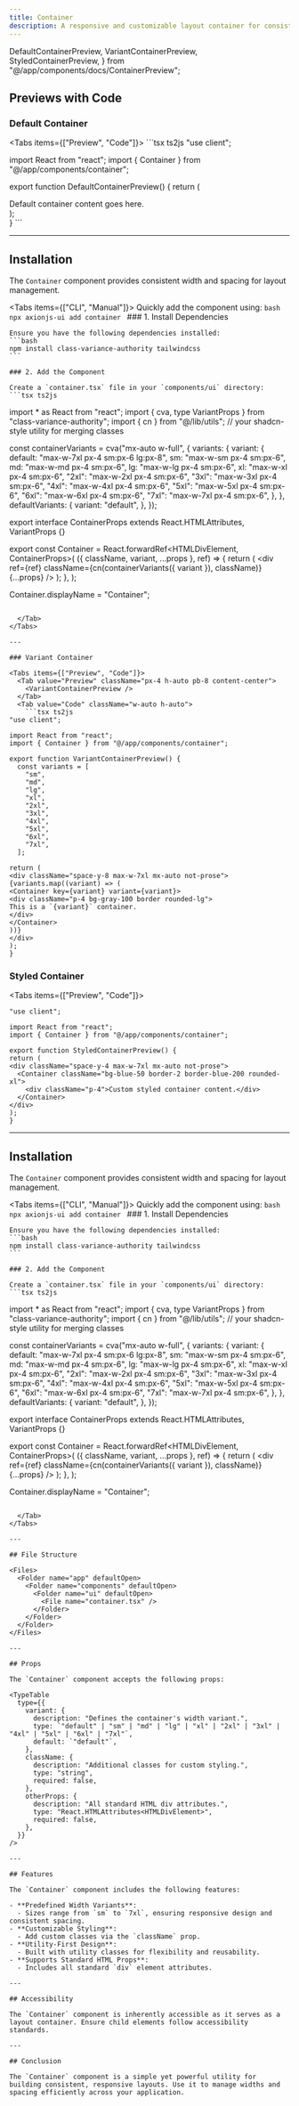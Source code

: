 ```yaml
---
title: Container
description: A responsive and customizable layout container for consistent spacing and width management.
---
```


  DefaultContainerPreview,
  VariantContainerPreview,
  StyledContainerPreview,
} from "@/app/components/docs/ContainerPreview";

## Previews with Code

### Default Container

<Tabs items={["Preview", "Code"]}>
  <Tab value="Preview" className="px-4 h-72 pb-8 content-center">
    <DefaultContainerPreview />
  </Tab>
  <Tab value="Code" className="w-auto h-auto">
    ```tsx ts2js
"use client";

import React from "react";
import { Container } from "@/app/components/container";

export function DefaultContainerPreview() {
  return (
    <div className="space-y-4 max-w-7xl mx-auto">
      <Container>
        <div className="p-4 bg-gray-100 border rounded-lg">
          Default container content goes here.
        </div>
      </Container>
    </div>
  );   
  }
    ```
  </Tab>
</Tabs>

---

## Installation

The `Container` component provides consistent width and spacing for layout management.

<Tabs items={["CLI", "Manual"]}>
  <Tab value="CLI">
    Quickly add the component using:
    ```bash
    npx axionjs-ui add container
    ```
  </Tab>
  <Tab value="Manual">
    ### 1. Install Dependencies

    Ensure you have the following dependencies installed:
    ```bash
    npm install class-variance-authority tailwindcss
    ```

    ### 2. Add the Component

    Create a `container.tsx` file in your `components/ui` directory:
    ```tsx ts2js

import * as React from "react";
import { cva, type VariantProps } from "class-variance-authority";
import { cn } from "@/lib/utils"; // your shadcn-style utility for merging classes

const containerVariants = cva("mx-auto w-full", {
variants: {
variant: {
default: "max-w-7xl px-4 sm:px-6 lg:px-8",
sm: "max-w-sm px-4 sm:px-6",
md: "max-w-md px-4 sm:px-6",
lg: "max-w-lg px-4 sm:px-6",
xl: "max-w-xl px-4 sm:px-6",
"2xl": "max-w-2xl px-4 sm:px-6",
"3xl": "max-w-3xl px-4 sm:px-6",
"4xl": "max-w-4xl px-4 sm:px-6",
"5xl": "max-w-5xl px-4 sm:px-6",
"6xl": "max-w-6xl px-4 sm:px-6",
"7xl": "max-w-7xl px-4 sm:px-6",
},
},
defaultVariants: {
variant: "default",
},
});

export interface ContainerProps
  extends React.HTMLAttributes<HTMLDivElement>,
    VariantProps<typeof containerVariants> {}

export const Container = React.forwardRef<HTMLDivElement, ContainerProps>(
  ({ className, variant, ...props }, ref) => {
    return (
      <div
        ref={ref}
        className={cn(containerVariants({ variant }), className)}
        {...props}
      />
    );
  },
);

Container.displayName = "Container";
```

  </Tab>
</Tabs>

---

### Variant Container

<Tabs items={["Preview", "Code"]}>
  <Tab value="Preview" className="px-4 h-auto pb-8 content-center">
    <VariantContainerPreview />
  </Tab>
  <Tab value="Code" className="w-auto h-auto">
    ```tsx ts2js
"use client";

import React from "react";
import { Container } from "@/app/components/container";

export function VariantContainerPreview() {
  const variants = [
    "sm",
    "md",
    "lg",
    "xl",
    "2xl",
    "3xl",
    "4xl",
    "5xl",
    "6xl",
    "7xl",
  ];

return (
<div className="space-y-8 max-w-7xl mx-auto not-prose">
{variants.map((variant) => (
<Container key={variant} variant={variant}>
<div className="p-4 bg-gray-100 border rounded-lg">
This is a `{variant}` container.
</div>
</Container>
))}
</div>
);
}

````
 </Tab>
</Tabs>

### Styled Container

<Tabs items={["Preview", "Code"]}>
 <Tab value="Preview" className="px-4 h-48 pb-8 content-center">
   <StyledContainerPreview />
 </Tab>
 <Tab value="Code" className="w-auto h-auto">
   ```tsx ts2js
"use client";

import React from "react";
import { Container } from "@/app/components/container";

export function StyledContainerPreview() {
 return (
   <div className="space-y-4 max-w-7xl mx-auto not-prose">
     <Container className="bg-blue-50 border-2 border-blue-200 rounded-xl">
       <div className="p-4">Custom styled container content.</div>
     </Container>
   </div>
 );
}
````

  </Tab>
</Tabs>

---

## Installation

The `Container` component provides consistent width and spacing for layout management.

<Tabs items={["CLI", "Manual"]}>
  <Tab value="CLI">
    Quickly add the component using:
    ```bash
    npx axionjs-ui add container
    ```
  </Tab>
  <Tab value="Manual">
    ### 1. Install Dependencies

    Ensure you have the following dependencies installed:
    ```bash
    npm install class-variance-authority tailwindcss
    ```

    ### 2. Add the Component

    Create a `container.tsx` file in your `components/ui` directory:
    ```tsx ts2js

import * as React from "react";
import { cva, type VariantProps } from "class-variance-authority";
import { cn } from "@/lib/utils"; // your shadcn-style utility for merging classes

const containerVariants = cva("mx-auto w-full", {
variants: {
variant: {
default: "max-w-7xl px-4 sm:px-6 lg:px-8",
sm: "max-w-sm px-4 sm:px-6",
md: "max-w-md px-4 sm:px-6",
lg: "max-w-lg px-4 sm:px-6",
xl: "max-w-xl px-4 sm:px-6",
"2xl": "max-w-2xl px-4 sm:px-6",
"3xl": "max-w-3xl px-4 sm:px-6",
"4xl": "max-w-4xl px-4 sm:px-6",
"5xl": "max-w-5xl px-4 sm:px-6",
"6xl": "max-w-6xl px-4 sm:px-6",
"7xl": "max-w-7xl px-4 sm:px-6",
},
},
defaultVariants: {
variant: "default",
},
});

export interface ContainerProps
  extends React.HTMLAttributes<HTMLDivElement>,
    VariantProps<typeof containerVariants> {}

export const Container = React.forwardRef<HTMLDivElement, ContainerProps>(
  ({ className, variant, ...props }, ref) => {
    return (
      <div
        ref={ref}
        className={cn(containerVariants({ variant }), className)}
        {...props}
      />
    );
  },
);

Container.displayName = "Container";
```

  </Tab>
</Tabs>

---

## File Structure

<Files>
  <Folder name="app" defaultOpen>
    <Folder name="components" defaultOpen>
      <Folder name="ui" defaultOpen>
        <File name="container.tsx" />
      </Folder>
    </Folder>
  </Folder>
</Files>

---

## Props

The `Container` component accepts the following props:

<TypeTable
  type={{
    variant: {
      description: "Defines the container's width variant.",
      type: `"default" | "sm" | "md" | "lg" | "xl" | "2xl" | "3xl" | "4xl" | "5xl" | "6xl" | "7xl"`,
      default: `"default"`,
    },
    className: {
      description: "Additional classes for custom styling.",
      type: "string",
      required: false,
    },
    otherProps: {
      description: "All standard HTML div attributes.",
      type: "React.HTMLAttributes<HTMLDivElement>",
      required: false,
    },
  }}
/>

---

## Features

The `Container` component includes the following features:

- **Predefined Width Variants**:
  - Sizes range from `sm` to `7xl`, ensuring responsive design and consistent spacing.
- **Customizable Styling**:
  - Add custom classes via the `className` prop.
- **Utility-First Design**:
  - Built with utility classes for flexibility and reusability.
- **Supports Standard HTML Props**:
  - Includes all standard `div` element attributes.

---

## Accessibility

The `Container` component is inherently accessible as it serves as a layout container. Ensure child elements follow accessibility standards.

---

## Conclusion

The `Container` component is a simple yet powerful utility for building consistent, responsive layouts. Use it to manage widths and spacing efficiently across your application.

